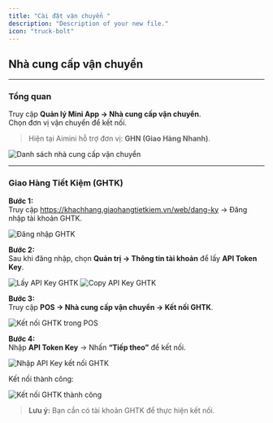 ```yaml
---
title: "Cài đặt vận chuyển "
description: "Description of your new file."
icon: "truck-bolt"
---
```


## **Nhà cung cấp vận chuyển**

---

### **Tổng quan**

Truy cập **Quản lý Mini App → Nhà cung cấp vận chuyển**.\
Chọn đơn vị vận chuyển để kết nối.

> Hiện tại Aimini hỗ trợ đơn vị: **GHN (Giao Hàng Nhanh)**.

<Frame>
  <img
    src="https://aimini-upload.sgp1.digitaloceanspaces.com/image693_9dc90cb4a3.png"
    alt="Danh sách nhà cung cấp vận chuyển"
    style={{ borderRadius:"0.5rem" }}
  />
</Frame>

---

### **Giao Hàng Tiết Kiệm (GHTK)**

**Bước 1:**\
Truy cập https://khachhang.giaohangtietkiem.vn/web/dang-ky → Đăng nhập tài khoản GHTK.

<Frame>
  <img
    src="https://aimini-upload.sgp1.digitaloceanspaces.com/image624_a654842704.png"
    alt="Đăng nhập GHTK"
    style={{ borderRadius:"0.5rem" }}
  />
</Frame>

**Bước 2:**\
Sau khi đăng nhập, chọn **Quản trị → Thông tin tài khoản** để lấy **API Token Key**.

<Frame>
  <img
    src="https://aimini-upload.sgp1.digitaloceanspaces.com/image625_10b086307e.png"
    alt="Lấy API Key GHTK"
    style={{ borderRadius:"0.5rem" }}
  />
</Frame>

<Frame>
  <img
    src="https://aimini-upload.sgp1.digitaloceanspaces.com/image626_ba34fc2ace.png"
    alt="Copy API Key GHTK"
    style={{ borderRadius:"0.5rem" }}
  />
</Frame>

**Bước 3:**\
Truy cập **POS → Nhà cung cấp vận chuyển → Kết nối GHTK**.

<Frame>
  <img
    src="https://aimini-upload.sgp1.digitaloceanspaces.com/image694_7e8eefce99.png"
    alt="Kết nối GHTK trong POS"
    style={{ borderRadius:"0.5rem" }}
  />
</Frame>

**Bước 4:**\
Nhập **API Token Key** → Nhấn **“Tiếp theo”** để kết nối.

<Frame>
  <img
    src="https://aimini-upload.sgp1.digitaloceanspaces.com/image695_98d9880987.png"
    alt="Nhập API Key kết nối GHTK"
    style={{ borderRadius:"0.5rem" }}
  />
</Frame>

Kết nối thành công:

<Frame>
  <img
    src="https://aimini-upload.sgp1.digitaloceanspaces.com/image629_072cd11b2f.png"
    alt="Kết nối GHTK thành công"
    style={{ borderRadius:"0.5rem" }}
  />
</Frame>

> **Lưu ý:** Bạn cần có tài khoản GHTK để thực hiện kết nối.